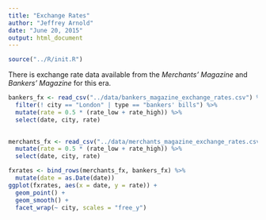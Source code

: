```yaml
---
title: "Exchange Rates"
author: "Jeffrey Arnold"
date: "June 20, 2015"
output: html_document
---
```


```r
source("../R/init.R")
```

There is exchange rate data available from the *Merchants' Magazine* and 
*Bankers' Magazine* for this era.

```r
bankers_fx <- read_csv("../data/bankers_magazine_exchange_rates.csv") %>%
  filter(! city == "London" | type == "bankers' bills") %>%
  mutate(rate = 0.5 * (rate_low + rate_high)) %>% 
  select(date, city, rate)
  
```

```r
merchants_fx <- read_csv("../data/merchants_magazine_exchange_rates.csv") %>% 
  mutate(rate = 0.5 * (rate_low + rate_high)) %>% 
  select(date, city, rate)
```

```r
fxrates <- bind_rows(merchants_fx, bankers_fx) %>%
  mutate(date = as.Date(date))
ggplot(fxrates, aes(x = date, y = rate)) +
  geom_point() + 
  geom_smooth() +
  facet_wrap(~ city, scales = "free_y")
```


